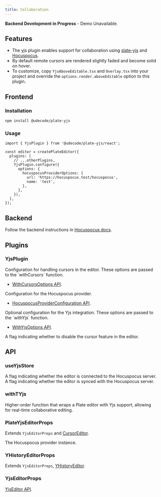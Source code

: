 ```yaml
---
title: Collaboration
---
```


<Callout className="my-4">

**Backend Development in Progress** - Demo Unavailable.

</Callout>

<PackageInfo>

## Features

- The yjs plugin enables support for collaboration using [slate-yjs](https://docs.slate-yjs.dev/) and [Hocuspocus](https://docs.slate-yjs.dev/walkthroughs/collaboration-hocuspocus).
- By default remote cursors are rendered slightly faded and become solid on hover.
- To customize, copy `YjsAboveEditable.tsx` and `Overlay.tsx` into your project and override the `options.render.aboveEditable` option to this plugin.

</PackageInfo>

## Frontend

### Installation

```bash
npm install @udecode/plate-yjs
```

### Usage

```tsx
import { YjsPlugin } from '@udecode/plate-yjs/react';

const editor = createPlateEditor({
  plugins: [
    // ...otherPlugins,
    YjsPlugin.configure({
      options: {
        hocuspocusProviderOptions: {
          url: 'https://hocuspocus.test/hocuspocus',
          name: 'test',
        },
      },
    }),
  ],
});
```

## Backend

Follow the backend instructions in [Hocuspocus docs](https://tiptap.dev/hocuspocus/getting-started).

## Plugins

### YjsPlugin

<APIOptions>
<APIItem name="cursorOptions" type="WithCursorsOptions<TCursorData>" optional>
Configuration for handling cursors in the editor. These options are passed
to the `withCursors` function.

- [WithCursorsOptions API](https://docs.slate-yjs.dev/api/slate-yjs-core/cursor-plugin#withcursors).

</APIItem>
<APIItem
  name="hocuspocusProviderOptions"
  type="HocuspocusProviderConfiguration"
  required
>
Configuration for the Hocuspocus provider.

- [HocuspocusProviderConfiguration API](https://tiptap.dev/hocuspocus/provider/configuration).

</APIItem>
<APIItem name="yjsOptions" type="WithYjsOptions" optional>
Optional configuration for the Yjs integration. These options are passed to
the `withYjs` function.

- [WithYjsOptions API](https://docs.slate-yjs.dev/api/slate-yjs-core/yjs-plugin#withyjs).

</APIItem>
<APIItem name="disableCursors" type="boolean" optional>
A flag indicating whether to disable the cursor feature in the editor.
</APIItem>
</APIOptions>

## API

### useYjsStore

<APIState>
  <APIItem name="isConnected" type="boolean">
    A flag indicating whether the editor is connected to the Hocuspocus server.
  </APIItem>
  <APIItem name="isSynced" type="boolean">
    A flag indicating whether the editor is synced with the Hocuspocus server.
  </APIItem>
</APIState>

### withTYjs

Higher-order function that wraps a Plate editor with Yjs support, allowing for real-time collaborative editing.

### PlateYjsEditorProps

<APIAttributes>

Extends `YjsEditorProps` and [CursorEditor](https://docs.slate-yjs.dev/api/slate-yjs-core/cursor-plugin#cursoreditor).

<APIItem name="yjs" type="object">
  
<APISubList>

<APISubListItem parent="yjs" name="provider" type="HocuspocusProvider">

The Hocuspocus provider instance.

</APISubListItem>

</APISubList>

</APIItem>

</APIAttributes>

### YHistoryEditorProps

Extends `YjsEditorProps`, [YHistoryEditor](https://docs.slate-yjs.dev/api/slate-yjs-core/history-plugin#yhistoryeditor).

### YjsEditorProps

[YjsEditor API](https://docs.slate-yjs.dev/api/slate-yjs-core/yjs-plugin#yjseditor).
